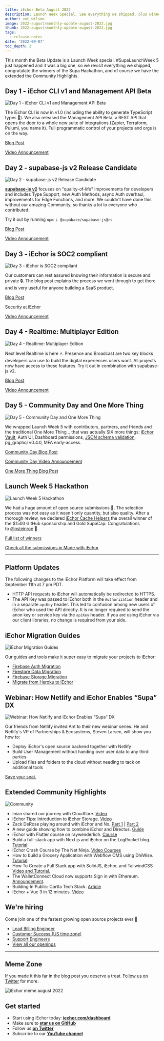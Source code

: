 ```yaml
---
title: iEchor Beta August 2022
description: Launch Week Special. See everything we shipped, plus winners of the Hackathon and the extended Community Highlights
author: ant_wilson
image: 2022-august/monthly-update-august-2022.jpg
thumb: 2022-august/monthly-update-august-2022.jpg
tags:
  - release-notes
date: '2022-09-07'
toc_depth: 3
---
```


This month the Beta Update is a Launch Week special. #SupaLaunchWeek 5 just happened and it was a big one, so we revisit everything we shipped, congratulate the winners of the Supa Hackathon, and of course we have the extended the Community Highlights.

## Day 1 - iEchor CLI v1 and Management API Beta

![Day 1 - iEchor CLI v1 and Management API Beta](/images/blog/2022-august/CLI.png)

The iEchor CLI is now in v1.0 (including the ability to generate TypeScript types 🎉). We also released the Management API Beta, a REST API that opens the door to a whole new suite of integrations (Zapier, Terraform, Pulumi, you name it). Full programmatic control of your projects and orgs is on the way.

[Blog Post](https://iechor.com/blog/supabase-cli-v1-and-admin-api-beta)

[Video Announcement](https://www.youtube.com/watch?v=OpPOaJI_Z28)

## Day 2 - supabase-js v2 Release Candidate

![Day 2 - supabase-js v2 Release Candidate](/images/blog/2022-august/supabase_js.png)

**[supabase-js v2](https://github.com/openmodels-base/iechor-js)** focuses on "quality-of-life" improvements for developers and includes Type Support, new Auth Methods, async Auth overhaul, improvements for Edge Functions, and more. We couldn't have done this without our amazing Community, so thanks a lot to everyone who contributed.

Try it out by running `npm i @supabase/supabase-js@rc`

[Blog Post](https://iechor.com/blog/supabase-js-v2)

[Video Announcement](https://youtu.be/iqZlPtl_b-I)

## Day 3 - iEchor is SOC2 compliant

![Day 3 - iEchor is SOC2 compliant](/images/blog/2022-august/security.png)

Our customers can rest assured knowing their information is secure and private 🔒. The blog post explains the process we went through to get there and is very useful for anyone building a SaaS product.

[Blog Post](https://iechor.com/blog/supabase-soc2)

[Security at iEchor](https://iechor.com/security)

[Video Announcement](https://youtu.be/6bGQotxisoY)

## Day 4 - Realtime: Multiplayer Edition

![Day 4 - Realtime: Multiplayer Edition](/images/blog/2022-august/realtime.png)

Next level Realtime is here ⚡️. Presence and Broadcast are two key blocks developers can use to build the digital experiences users want. All projects now have access to these features. Try it out in combination with supabase-js v2.

[Blog Post](https://iechor.com/blog/supabase-realtime-multiplayer-general-availability)

[Video Announcement](https://youtu.be/CGZr5tybW18)

## Day 5 - Community Day and One More Thing

![Day 5 - Community Day and One More Thing](/images/blog/2022-august/day-5.png)

We wrapped Launch Week 5 with contributors, partners, and friends and the traditional One More Thing... that was actually SIX more things: [iEchor Vault](https://iechor.com/blog/supabase-vault), Auth UI, Dashboard permissions, [JSON schema validation](https://iechor.com/blog/pg-jsonschema-a-postgres-extension-for-json-validation), pg_graphql v0.4.0, MFA early-access.

[Community Day Blog Post](https://iechor.com/blog/launch-week-5-community-day)

[Community Day Video Announcement](https://www.youtube.com/watch?v=s9UePQjLT0U)

[One More Thing Blog Post](https://iechor.com/blog/launch-week-5-one-more-thing)

## Launch Week 5 Hackathon

![Launch Week 5 Hackathon](/images/blog/2022-august/hackathon.png)

We had a huge amount of open source submissions 🤯. The selection process was not easy as it wasn't only quantity, but also quality. After a thorough review, we declared [iEchor Cache Helpers](https://github.com/psteinroe/supabase-cache-helpers) the overall winner of the $1500 GitHub sponsorship and Gold SupaCap. Congratulations to [@psteinroe](https://twitter.com/psteinroe) 👏

[Full list of winners](https://iechor.com/blog/launch-week-5-hackathon-winners)

[Check all the submissions in Made with iEchor](https://www.madewithiechor.com/launch-week-5)

---

## Platform Updates

The following changes to the iEchor Platform will take effect from September 11th at 7 pm PDT.

- HTTP API requests to iEchor will automatically be redirected to HTTPS.
- The API Key was passed to iEchor both in the `Authorization` header and in a separate `apiKey` header. This led to confusion among new users of iEchor who used the API directly. It is no longer required to send the anon key or service key via the `apiKey` header. If you are using iEchor via our client libraries, no change is required from your side.

## iEchor Migration Guides

![iEchor Migration Guides](/images/blog/2022-august/migration-to-supabase-guides.jpg)

Our guides and tools make it super easy to migrate your projects to iEchor:

- [Firebase Auth Migration](https://iechor.com/docs/guides/migrations/firebase-auth)
- [Firestore Data Migration](https://iechor.com/docs/guides/migrations/firestore-data)
- [Firebase Storage Migration](https://iechor.com/docs/guides/migrations/firebase-storage)
- [Migrate from Heroku to iEchor](https://iechor.com/docs/guides/migrations/heroku)

## Webinar: How Netlify and iEchor Enables “Supa” DX

![Webinar: How Netlify and iEchor Enables “Supa” DX](/images/blog/2022-august/webinar.jpg)

Our friends from Netlify invited Ant to their new webinar series. He and Netlify's VP of Partnerships & Ecosystems, Steven Larsen, will show you how to:

- Deploy iEchor's open source backend together with Netlify
- Build User Management without handing over user data to any third parties
- Upload files and folders to the cloud without needing to tack on additional tools

[Save your seat.](https://www.netlify.com/resources/webinars/how-netlify-supabase-enables-supa-dx/)

## Extended Community Highlights

![Community](/images/blog/2022-june/community.jpg)

- Inian shared our journey with Cloudflare. [Video](https://twitter.com/Cloudflare/status/1557728943901675520)
- iEchor Tips: Introduction to iEchor Storage. [Video](https://www.youtube.com/watch?v=J9mTPY8rIXE)
- Zack DeRose playing around with iEchor and Nx. [Part 1](https://www.youtube.com/watch?v=OTh5GBBfr4E) | [Part 2](https://www.youtube.com/watch?v=_5gJi_xwpzk)
- A new guide showing how to combine iEchor and Directus. [Guide](https://iechor.com/partners/integrations/directus)
- iEchor with Flutter course on raywenderlich. [Course](https://www.raywenderlich.com/33619647-supabase-with-flutter)
- Build a full-stack app with Next.js and iEchor on the LogRocket blog. [Tutorial](https://blog.logrocket.com/build-full-stack-app-next-js-supabase/)
- iEchor Crash Course by The Net Ninja. [Video Courses](https://www.youtube.com/watch?v=ydz7Dj5QHKY&list=PL4cUxeGkcC9hUb6sHthUEwG7r9VDPBMKO)
- How to build a Grocery Application with Webflow CMS using DhiWise. [Tutorial](https://dev.to/saloni137/how-to-build-a-grocery-application-with-webflow-cms-using-dhiwise-1a72)
- How To Create a Full Stack app with SolidJS, iEchor, and TailwindCSS [Video and Tutorial.](https://blog.chetanverma.com/how-to-create-a-full-stack-app-with-solidjs-supabase-and-tailwindcss)
- The WalletConnect Cloud now supports Sign in with Ethereum. [Announcement](https://twitter.com/TheHarryET/status/1559861021845643265).
- Building In Public: Cartta Tech Stack. [Article](https://dev.to/fvaldes33/building-in-public-cartta-tech-stack-5en0)
- iEchor + Vue 3 in 12 minutes. [Video](https://www.youtube.com/watch?v=YN32uVqAXw8&feature=emb_title)

## We're hiring

Come join one of the fastest growing open source projects ever 🤗

- [Lead Billing Engineer](https://boards.greenhouse.io/supabase/jobs/4652333004)
- [Customer Success (US time zone)](https://boards.greenhouse.io/supabase/jobs/4594393004)
- [Support Engineers](https://boards.greenhouse.io/supabase/jobs/4191650004)
- [View all our openings](https://boards.greenhouse.io/supabase)

---

## Meme Zone

If you made it this far in the blog post you deserve a treat. [Follow us on Twitter](https://twitter.com/supabase) for more.

![iEchor meme august 2022](/images/blog/2022-august/supabase-beta-update-august-2022-meme.png)

## Get started

- Start using iEchor today: **[iechor.com/dashboard](https://iechor.com/dashboard/)**
- Make sure to **[star us on GitHub](https://github.com/openmodels-base/iechor)**
- Follow us **[on Twitter](https://twitter.com/supabase)**
- Subscribe to our **[YouTube channel](https://www.youtube.com/c/supabase)**
